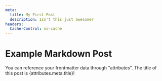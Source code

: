```yaml
---
meta:
  title: My First Post
  description: Isn't this just awesome?
headers:
  Cache-Control: no-cache
---
```


# Example Markdown Post

You can reference your frontmatter data through "attributes". The title of this post is {attributes.meta.title}!

